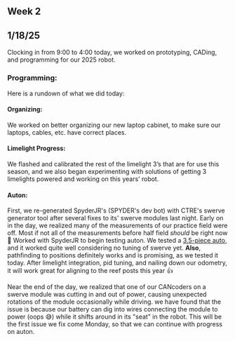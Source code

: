 

## Week 2

## 1/18/25

Clocking in from 9:00 to 4:00 today, we worked on prototyping, CADing, and programming for our 2025 robot.

### **Programming:**

Here is a rundown of what we did today:

#### Organizing:
We worked on better organizing our new laptop cabinet, to make sure our laptops, cables, etc. have correct places.


#### Limelight Progress:
We flashed and calibrated the rest of the limelight 3’s that are for use this season, and we also began experimenting with solutions of getting 3 limelights powered and working on this years’ robot.


#### Auton:
First, we re-generated SpyderJR's (SPYDER's dev bot) with CTRE's swerve generator tool after several fixes to its' swerve modules last night.
Early on in the day, we realized many of the measurements of our practice field were off. Most if not all of the measurements before half field *should* be right now 🙏
Worked with SpyderJR to begin testing auton. We tested a [3.5-piece auto](https://imgur.com/U4cxS4H), and it worked quite well considering no tuning of swerve yet.
**Also**, pathfinding to positions definitely works and is promising, as we tested it today. After limelight integration, pid tuning, and nailing down our odometry, it will work great for aligning to the reef posts this year 👍 

Near the end of the day, we realized that one of our CANcoders on a swerve module was cutting in and out of power, causing unexpected rotations of the module occasionally while driving.
we have found that the issue is because our battery can dig into wires connecting the module to power (oops 😅) while it shifts around in its "seat" in the robot. This will
be the first issue we fix come Monday, so that we can continue with progress on auton.


